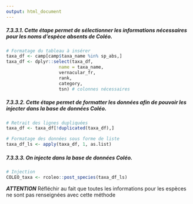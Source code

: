 ```yaml
---
output: html_document
---
```

##### **7.3.3.1.** Cette étape permet de sélectionner les informations nécessaires pour les noms d'espèce absents de Coléo.

```r
# Formatage du tableau à insérer
taxa_df <- camp[camp$taxa_name %in% sp_abs,]
taxa_df <- dplyr::select(taxa_df,
                    name = taxa_name,
                    vernacular_fr,
                    rank,
                    category,
                    tsn) # colonnes nécessaires
```
##### **7.3.3.2.** Cette étape permet de formatter les données afin de pouvoir les injecter dans la base de données Coléo.

```r
# Retrait des lignes dupliquées
taxa_df <- taxa_df[!duplicated(taxa_df),] 

# Formatage des données sous forme de liste
taxa_df_ls <- apply(taxa_df, 1, as.list)
```
##### **7.3.3.3.** On injecte dans la base de données Coléo.
```r
# Injection
COLEO_taxa <- rcoleo::post_species(taxa_df_ls)
```

***ATTENTION*** Réfléchir au fait que toutes les informations pour les espèces ne sont pas renseignées avec cette méthode
